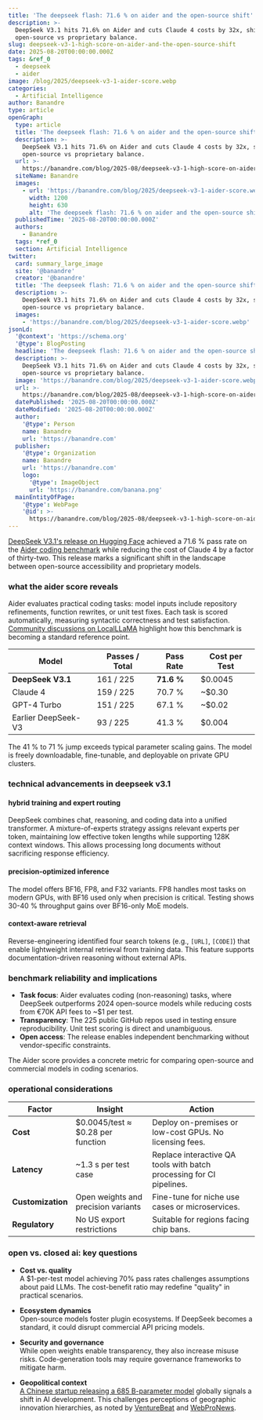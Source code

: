```yaml
---
title: 'The deepseek flash: 71.6 % on aider and the open-source shift'
description: >-
  DeepSeek V3.1 hits 71.6% on Aider and cuts Claude 4 costs by 32x, shifting
  open-source vs proprietary balance.
slug: deepseek-v3-1-high-score-on-aider-and-the-open-source-shift
date: 2025-08-20T00:00:00.000Z
tags: &ref_0
  - deepseek
  - aider
image: /blog/2025/deepseek-v3-1-aider-score.webp
categories:
  - Artificial Intelligence
author: Banandre
type: article
openGraph:
  type: article
  title: 'The deepseek flash: 71.6 % on aider and the open-source shift'
  description: >-
    DeepSeek V3.1 hits 71.6% on Aider and cuts Claude 4 costs by 32x, shifting
    open-source vs proprietary balance.
  url: >-
    https://banandre.com/blog/2025-08/deepseek-v3-1-high-score-on-aider-and-the-open-source-shift
  siteName: Banandre
  images:
    - url: 'https://banandre.com/blog/2025/deepseek-v3-1-aider-score.webp'
      width: 1200
      height: 630
      alt: 'The deepseek flash: 71.6 % on aider and the open-source shift'
  publishedTime: '2025-08-20T00:00:00.000Z'
  authors:
    - Banandre
  tags: *ref_0
  section: Artificial Intelligence
twitter:
  card: summary_large_image
  site: '@banandre'
  creator: '@banandre'
  title: 'The deepseek flash: 71.6 % on aider and the open-source shift'
  description: >-
    DeepSeek V3.1 hits 71.6% on Aider and cuts Claude 4 costs by 32x, shifting
    open-source vs proprietary balance.
  images:
    - 'https://banandre.com/blog/2025/deepseek-v3-1-aider-score.webp'
jsonLd:
  '@context': 'https://schema.org'
  '@type': BlogPosting
  headline: 'The deepseek flash: 71.6 % on aider and the open-source shift'
  description: >-
    DeepSeek V3.1 hits 71.6% on Aider and cuts Claude 4 costs by 32x, shifting
    open-source vs proprietary balance.
  image: 'https://banandre.com/blog/2025/deepseek-v3-1-aider-score.webp'
  url: >-
    https://banandre.com/blog/2025-08/deepseek-v3-1-high-score-on-aider-and-the-open-source-shift
  datePublished: '2025-08-20T00:00:00.000Z'
  dateModified: '2025-08-20T00:00:00.000Z'
  author:
    '@type': Person
    name: Banandre
    url: 'https://banandre.com'
  publisher:
    '@type': Organization
    name: Banandre
    url: 'https://banandre.com'
    logo:
      '@type': ImageObject
      url: 'https://banandre.com/banana.png'
  mainEntityOfPage:
    '@type': WebPage
    '@id': >-
      https://banandre.com/blog/2025-08/deepseek-v3-1-high-score-on-aider-and-the-open-source-shift
---
```




[DeepSeek V3.1's release on Hugging Face](https://huggingface.co/deepseek-ai/DeepSeek-V3.1-Base) achieved a 71.6 % pass rate on the [Aider coding benchmark](https://github.com/local-llama/aider) while reducing the cost of Claude 4 by a factor of thirty-two. This release marks a significant shift in the landscape between open-source accessibility and proprietary models.

### what the aider score reveals

Aider evaluates practical coding tasks: model inputs include repository refinements, function rewrites, or unit test fixes. Each task is scored automatically, measuring syntactic correctness and test satisfaction. [Community discussions on LocalLLaMA](https://www.reddit.com/r/LocalLLaMA/comments/1muq72y/) highlight how this benchmark is becoming a standard reference point.

| Model               | Passes / Total | Pass Rate  | Cost per Test |
| ------------------- | -------------- | ---------- | ------------- |
| **DeepSeek V3.1**   | 161 / 225      | **71.6 %** | $0.0045       |
| Claude 4            | 159 / 225      | 70.7 %     | ~$0.30        |
| GPT-4 Turbo         | 151 / 225      | 67.1 %     | ~$0.02        |
| Earlier DeepSeek-V3 | 93 / 225       | 41.3 %     | $0.004        |

The 41 % to 71 % jump exceeds typical parameter scaling gains. The model is freely downloadable, fine-tunable, and deployable on private GPU clusters.

### technical advancements in deepseek v3.1

#### hybrid training and expert routing

DeepSeek combines chat, reasoning, and coding data into a unified transformer. A mixture-of-experts strategy assigns relevant experts per token, maintaining low effective token lengths while supporting 128K context windows. This allows processing long documents without sacrificing response efficiency.

#### precision-optimized inference

The model offers BF16, FP8, and F32 variants. FP8 handles most tasks on modern GPUs, with BF16 used only when precision is critical. Testing shows 30-40 % throughput gains over BF16-only MoE models.

#### context-aware retrieval

Reverse-engineering identified four search tokens (e.g., `[URL]`, `[CODE]`) that enable lightweight internal retrieval from training data. This feature supports documentation-driven reasoning without external APIs.


### benchmark reliability and implications

- **Task focus**: Aider evaluates coding (non-reasoning) tasks, where DeepSeek outperforms 2024 open-source models while reducing costs from €70K API fees to ~$1 per test.  
- **Transparency**: The 225 public GitHub repos used in testing ensure reproducibility. Unit test scoring is direct and unambiguous.  
- **Open access**: The release enables independent benchmarking without vendor-specific constraints.  

The Aider score provides a concrete metric for comparing open-source and commercial models in coding scenarios.

### operational considerations

| Factor            | Insight                             | Action                                                               |
| ----------------- | ----------------------------------- | -------------------------------------------------------------------- |
| **Cost**          | $0.0045/test ≈ $0.28 per function   | Deploy on-premises or low-cost GPUs. No licensing fees.              |
| **Latency**       | ~1.3 s per test case                | Replace interactive QA tools with batch processing for CI pipelines. |
| **Customization** | Open weights and precision variants | Fine-tune for niche use cases or microservices.                      |
| **Regulatory**    | No US export restrictions           | Suitable for regions facing chip bans.                               |

### open vs. closed ai: key questions

- **Cost vs. quality**  
   A $1-per-test model achieving 70% pass rates challenges assumptions about paid LLMs. The cost-benefit ratio may redefine "quality" in practical scenarios.

- **Ecosystem dynamics**  
   Open-source models foster plugin ecosystems. If DeepSeek becomes a standard, it could disrupt commercial API pricing models.

- **Security and governance**  
   While open weights enable transparency, they also increase misuse risks. Code-generation tools may require governance frameworks to mitigate harm.

- **Geopolitical context**  
   [A Chinese startup releasing a 685 B-parameter model](https://www.bloomberg.com/news/articles/2025-08-19/china-s-deepseek-release-v3-1-boosting-ai-model-s-capabilities) globally signals a shift in AI development. This challenges perceptions of geographic innovation hierarchies, as noted by [VentureBeat](https://venturebeat.com/ai/deepseek-v3-1-just-dropped-and-it-might-be-the-most-powerful-open-ai-yet/) and [WebProNews](https://www.webpronews.com/deepseek-v3-1-ai-model-challenges-openai-despite-us-chip-bans/).

